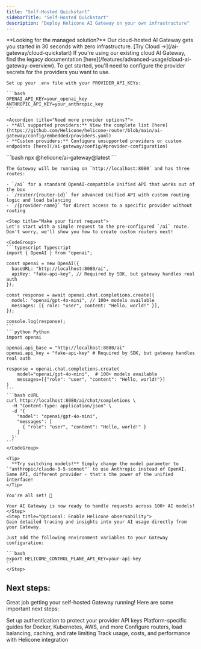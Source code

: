 ```yaml
---
title: "Self-Hosted Quickstart"
sidebarTitle: "Self-Hosted Quickstart"
description: "Deploy Helicone AI Gateway on your own infrastructure"
---
```


<Info>
  **Looking for the managed solution?** Our cloud-hosted AI Gateway gets you started in 30 seconds with zero infrastructure. [Try Cloud →](/ai-gateway/cloud-quickstart)
</Info>

<Accordion title="Still using our legacy cloud AI Gateway?">
      If you're using our existing cloud AI Gateway, find the legacy documentation [here](/features/advanced-usage/cloud-ai-gateway-overview).
</Accordion>

<Steps>
  <Step title="Configure provider secrets">
    To get started, you'll need to configure the provider secrets for the providers you want to use.

    Set up your .env file with your PROVIDER_API_KEYs:

    ```bash
    OPENAI_API_KEY=your_openai_key
    ANTHROPIC_API_KEY=your_anthropic_key
    ```

    <Accordion title="Need more provider options?">
    - **All supported providers:** View the complete list [here](https://github.com/Helicone/helicone-router/blob/main/ai-gateway/config/embedded/providers.yaml)
    - **Custom providers:** Configure unsupported providers or custom endpoints [here](/ai-gateway/config/#provider-configuration)
  </Accordion>
  </Step>
  <Step title="Start the Gateway">
    ```bash
    npx @helicone/ai-gateway@latest
    ```

    The Gateway will be running on `http://localhost:8080` and has three routes:

    - `/ai` for a standard OpenAI-compatible Unified API that works out of the box
    - `/router/{router-id}` for advanced Unified API with custom routing logic and load balancing
    - `/{provider-name}` for direct access to a specific provider without routing
  </Step>

    <Step title="Make your first request">
    Let's start with a simple request to the pre-configured `/ai` route. Don't worry, we'll show you how to create custom routers next!

    <CodeGroup>
    ```typescript Typescript
    import { OpenAI } from "openai";

    const openai = new OpenAI({
      baseURL: "http://localhost:8080/ai",
      apiKey: "fake-api-key", // Required by SDK, but gateway handles real auth
    });

    const response = await openai.chat.completions.create({
      model: "openai/gpt-4o-mini", // 100+ models available
      messages: [{ role: "user", content: "Hello, world!" }],
    });

    console.log(response);
    ```
    ```python Python
    import openai

    openai.api_base = "http://localhost:8080/ai"
    openai.api_key = "fake-api-key" # Required by SDK, but gateway handles real auth

    response = openai.chat.completions.create(
        model="openai/gpt-4o-mini",  # 100+ models available
        messages=[{"role": "user", "content": "Hello, world!"}]
    )
    ```
    ```bash cURL
    curl http://localhost:8080/ai/chat/completions \
      -H "Content-Type: application/json" \
      -d '{
        "model": "openai/gpt-4o-mini",
        "messages": [
          { "role": "user", "content": "Hello, world!" }
        ]
      }'
    ```
    </CodeGroup>

    <Tip>
      **Try switching models!** Simply change the model parameter to `"anthropic/claude-3-5-sonnet"` to use Anthropic instead of OpenAI. Same API, different provider - that's the power of the unified interface!
    </Tip>

    You're all set! 🎉 
    
    Your AI Gateway is now ready to handle requests across 100+ AI models!
    </Step>
    <Step title="Optional: Enable Helicone observability">
    Gain detailed tracing and insights into your AI usage directly from your Gateway.
    
    Just add the following environment variables to your Gateway configuration:

    ```bash
    export HELICONE_CONTROL_PLANE_API_KEY=your-api-key
    ```
    </Step>
</Steps>

## Next steps:

Great job getting your self-hosted Gateway running! Here are some important next steps:

<CardGroup cols={2}>
<Card title="Secure Your Gateway" icon="shield" href="/ai-gateway/authentication" horizontal>
    Set up authentication to protect your provider API keys
</Card>
<Card title="Deploy to Production" icon="server" href="/ai-gateway/deployment/overview" horizontal>
    Platform-specific guides for Docker, Kubernetes, AWS, and more
</Card>
<Card title="Advanced Configuration" icon="gear" href="/ai-gateway/config" horizontal>
    Configure routers, load balancing, caching, and rate limiting
</Card>
<Card title="Enable Observability" icon="chart-line" href="/ai-gateway/observability" horizontal>
    Track usage, costs, and performance with Helicone integration
</Card>
</CardGroup>
